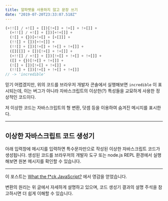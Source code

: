```yaml
---
title: 알파벳을 사용하지 않고 문장 쓰기
date: "2019-07-20T23:33:07.518Z"
---
```



```javascript
(+!![] / +![] + [])[!+[] + !+[] + !+[]] + 
  (+!![] / +![] + [])[+!+[]] + 
  (![] + {})[+!+[] + [+[]]] + 
  (!![] + [])[+!+[]] + 
  (!![] + [])[!+[] + !+[] + !+[]] + 
  ([][[]] + [])[!+[] + !+[]] + 
  (+!![] / +![] + [])[!+[] + !+[] + !+[]] + 
  ([] + {})[!+[] + !+[]] + 
  (![] + [])[!+[] + !+[]] + 
  (!![] + [])[!+[] + !+[] + !+[]]
// -> 'incredible'
```

믿기 어렵겠지만, 위의 코드를 브라우저 개발자 콘솔에서 실행해보면 `incredible` 이 표시되는데, 이는 버그가 아니라 자바스크립트의 이상한(?) 특성들을 교묘하게 사용한 정상적인 코드이다.

저 이상한 코드는 자바스크립트의 형 변환, 덧셈 등을 이용하여 숨겨진 메시지를 표시한다.

---

## 이상한 자바스크립트 코드 생성기

아래 입력창에 메시지를 입력하면 특수문자만으로 작성된 이상한 자바스크립트 코드가 생성됩니다. 생성된 코드를 브라우저의 개발자 도구 또는 node.js REPL 환경에서 실행해보면 원본 메시지를 확인할 수 있습니다.

<Generator placeholder='변환할 텍스트를 직접 입력하거나, 아래에서 선택하세요.' />

---

이 포스트는 [What the f*ck JavaScript?](https://github.com/denysdovhan/wtfjs#its-a-fail) 에서 영감을 얻었습니다.

변환의 원리는 위 글에서 자세하게 설명하고 있으며, 코드 생성기 결과의 설명 주석을 참고하시면 더 쉽게 이해할 수 있습니다.
